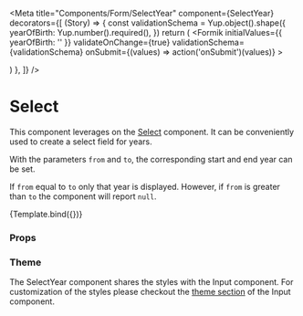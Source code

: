
<Meta
  title="Components/Form/SelectYear"
  component={SelectYear}
  decorators={[
    (Story) => {
      const validationSchema = Yup.object().shape({
        yearOfBirth: Yup.number().required(),
      })
      return (
        <Formik
          initialValues={{ yearOfBirth: '' }}
          validateOnChange={true}
          validationSchema={validationSchema}
          onSubmit={(values) => action('onSubmit')(values)}
        >
          <Form>
            <SectionContent>
              <Story />
            </SectionContent>
          </Form>
        </Formik>
      )
    },
  ]}
/>

# Select

This component leverages on the [Select](/docs/components-form-select--default-story) component. It can be conveniently used to create a select field for years.

With the parameters `from` and `to`, the corresponding start and end year can be set.

If `from` equal to `to` only that year is displayed.
However, if `from` is greater than `to` the component will report `null`.


<Canvas>
  <Story
    name="Default"
    args={{
      label: 'User year of birth',
      name: 'yearOfBirth',
      from: 2018,
      to: new Date().getFullYear(),
    }}
  >
    {Template.bind({})}
  </Story>
</Canvas>

### Props

<ArgsTable story="Default" />

### Theme

The SelectYear component shares the styles with the Input component.
For customization of the styles please checkout the [theme section](/docs/components-form-input--default-story#theme) of the Input component.
